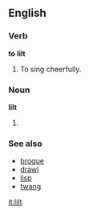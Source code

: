 ==English==
===Verb===
'''to lilt'''

#To sing cheerfully.

===Noun===
'''lilt'''

# {{substub}}

===See also===
*[[brogue]]
*[[drawl]]
*[[lisp]]
*[[twang]]

[[it:lilt]]